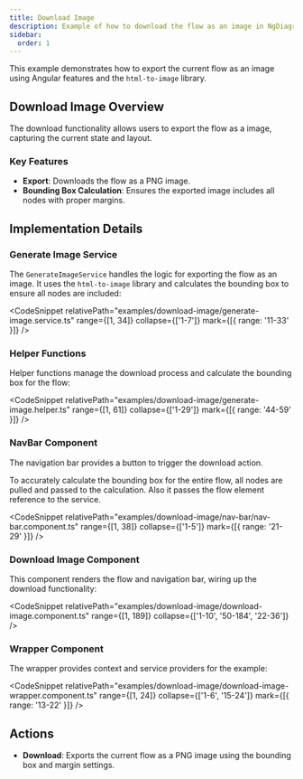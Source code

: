 ```yaml
---
title: Download Image
description: Example of how to download the flow as an image in NgDiagram
sidebar:
  order: 1
---
```



This example demonstrates how to export the current flow as an image using Angular features and the `html-to-image` library.

## Download Image Overview

The download functionality allows users to export the flow as a image, capturing the current state and layout.

### Key Features

- **Export**: Downloads the flow as a PNG image.
- **Bounding Box Calculation**: Ensures the exported image includes all nodes with proper margins.

## Implementation Details

### Generate Image Service

The `GenerateImageService` handles the logic for exporting the flow as an image. It uses the `html-to-image` library and calculates the bounding box to ensure all nodes are included:

<CodeSnippet
  relativePath="examples/download-image/generate-image.service.ts"
  range={[1, 34]}
  collapse={['1-7']}
  mark={[{ range: '11-33' }]}
/>

### Helper Functions

Helper functions manage the download process and calculate the bounding box for the flow:

<CodeSnippet
  relativePath="examples/download-image/generate-image.helper.ts"
  range={[1, 61]}
  collapse={['1-29']}
  mark={[{ range: '44-59' }]}
/>

### NavBar Component

The navigation bar provides a button to trigger the download action.

To accurately calculate the bounding box for the entire flow, all nodes are pulled and passed to the calculation.
Also it passes the flow element reference to the service.

<CodeSnippet
  relativePath="examples/download-image/nav-bar/nav-bar.component.ts"
  range={[1, 38]}
  collapse={['1-5']}
  mark={[{ range: '21-29' }]}
/>

### Download Image Component

This component renders the flow and navigation bar, wiring up the download functionality:

<CodeSnippet
  relativePath="examples/download-image/download-image.component.ts"
  range={[1, 189]}
  collapse={['1-10', '50-184', '22-36']}
/>

### Wrapper Component

The wrapper provides context and service providers for the example:

<CodeSnippet
  relativePath="examples/download-image/download-image-wrapper.component.ts"
  range={[1, 24]}
  collapse={['1-6', '15-24']}
  mark={[{ range: '13-22' }]}
/>

## Actions

- **Download**: Exports the current flow as a PNG image using the bounding box and margin settings.

<DownloadImage />
<ExampleViewer dirName="download-image" />

